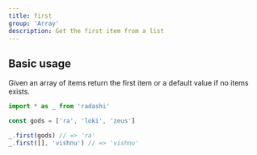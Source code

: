```yaml
---
title: first
group: 'Array'
description: Get the first item from a list
---
```


## Basic usage

Given an array of items return the first item or a default value if no items exists.

```ts
import * as _ from 'radashi'

const gods = ['ra', 'loki', 'zeus']

_.first(gods) // => 'ra'
_.first([], 'vishnu') // => 'vishnu'
```
